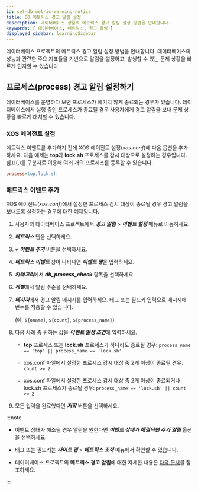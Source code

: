 ```yaml
---
id: set-db-metric-warning-notice
title: DB 메트릭스 경고 알림 설정
description: 데이터베이스 상품의 메트릭스 경고 알림 설정 방법을 안내합니다.
keywords: [ 데이터베이스, 메트릭스, 경고 알림 ]
displayed_sidebar: learningSidebar
---
```


데이터베이스 프로젝트의 메트릭스 경고 알림 설정 방법을 안내합니다. 데이터베이스의 성능과 관련한 주요 지표들을 기반으로 알림을 설정하고, 발생할 수 있는 문제 상황을 빠르게 인지할 수 있습니다.

## 프로세스(process) 경고 알림 설정하기

데이터베이스를 운영하다 보면 프로세스가 예기치 않게 종료되는 경우가 있습니다. 데이터베이스에서 실행 중인 프로세스가 종료될 경우 사용자에게 경고 알림을 보내 문제 상황을 빠르게 대처할 수 있습니다. 

### XOS 에이전트 설정

메트릭스 이벤트를 추가하기 전에 XOS 에이전트 설정(*xos.conf*)에 다음 옵션을 추가하세요. 다음 예제는 **top**과 **lock.sh** 프로세스를 감시 대상으로 설정하는 경우입니다. 쉼표(,)를 구분자로 이용해 여러 개의 프로세스를 등록할 수 있습니다.

```ini title='xos.conf'
process=top,lock.sh
```


### 메트릭스 이벤트 추가

XOS 에이전트(*xos.conf*)에서 설정한 프로세스 감시 대상이 종료될 경우 경고 알림을 보내도록 설정하는 경우에 대한 예제입니다.

1. 사용자의 데이터베이스 프로젝트에서 ***경고 알림*** > ***이벤트 설정*** 메뉴로 이동하세요.

1. ***메트릭스*** 탭을 선택하세요.

1. ***+ 이벤트 추가*** 버튼을 선택하세요.

1. ***메트릭스 이벤트*** 창이 나타나면 ***이벤트 명***을 입력하세요.

1. ***카테고리***에서 ***db_process_check*** 항목을 선택하세요.

    <ImgLang img='best-p/db-add-metrics-event-category-process.png' />

1. ***레벨***에서 알림 수준을 선택하세요.

1. ***메시지***에서 경고 알림 메시지를 입력하세요. 태그 또는 필드키 입력으로 메시지에 변수를 적용할 수 있습니다. 

    (예, `${oname}`, `${count}`, `${process_name}`)

1. 다음 사례 중 원하는 값을 ***이벤트 발생 조건***에 입력하세요.

    * **top** 프로세스 또는 **lock.sh** 프로세스가 하나라도 종료될 경우: `process_name == 'top' || process_name == 'lock.sh'`

        <ImgLang img='best-p/db-add-metrics-event-category-process-sample-00.png' />

    * xos.conf 파일에서 설정한 프로세스 감시 대상 중 2개 이상이 종료될 경우: `count >= 2`

        <ImgLang img='best-p/db-add-metrics-event-category-process-sample-01.png' />

    * xos.conf 파일에서 설정한 프로세스 감시 대상 중 2개 이상이 종료되거나 lock.sh 프로세스가 종료될 경우: `process_name == 'lock.sh' || count >= 2`

        <ImgLang img='best-p/db-add-metrics-event-category-process-sample-02.png' />

1. 모든 입력을 완료했다면 ***저장*** 버튼을 선택하세요.


:::note

* 이벤트 상태가 해소될 경우 알림을 원한다면 ***이벤트 상태가 해결되면 추가 알림*** 옵션을 선택하세요.

* 태그 또는 필드키는 ***사이트 맵*** > ***메트릭스 조회*** 메뉴에서 확인할 수 있습니다.

* 데이터베이스 프로젝트의 **메트릭스 경고 알림**에 대한 자세한 내용은 [다음 문서](../postgresql/metric-warning-notice)를 참조하세요.

:::